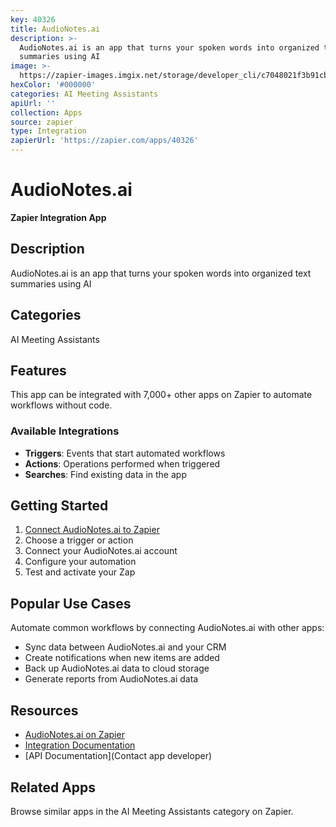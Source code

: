 ```yaml
---
key: 40326
title: AudioNotes.ai
description: >-
  AudioNotes.ai is an app that turns your spoken words into organized text
  summaries using AI
image: >-
  https://zapier-images.imgix.net/storage/developer_cli/c7048021f3b91cbb27dfc174b9e100f7.png?auto=format%2Ccompress&ixlib=python-3.0.0&q=50
hexColor: '#000000'
categories: AI Meeting Assistants
apiUrl: ''
collection: Apps
source: zapier
type: Integration
zapierUrl: 'https://zapier.com/apps/40326'
---
```

# AudioNotes.ai

**Zapier Integration App**

## Description

AudioNotes.ai is an app that turns your spoken words into organized text summaries using AI

## Categories

AI Meeting Assistants

## Features

This app can be integrated with 7,000+ other apps on Zapier to automate workflows without code.

### Available Integrations

- **Triggers**: Events that start automated workflows
- **Actions**: Operations performed when triggered
- **Searches**: Find existing data in the app

## Getting Started

1. [Connect AudioNotes.ai to Zapier](https://zapier.com/apps/40326)
2. Choose a trigger or action
3. Connect your AudioNotes.ai account
4. Configure your automation
5. Test and activate your Zap

## Popular Use Cases

Automate common workflows by connecting AudioNotes.ai with other apps:

- Sync data between AudioNotes.ai and your CRM
- Create notifications when new items are added
- Back up AudioNotes.ai data to cloud storage
- Generate reports from AudioNotes.ai data

## Resources

- [AudioNotes.ai on Zapier](https://zapier.com/apps/40326)
- [Integration Documentation](https://zapier.com/apps/40326/integrations)
- [API Documentation](Contact app developer)

## Related Apps

Browse similar apps in the AI Meeting Assistants category on Zapier.
